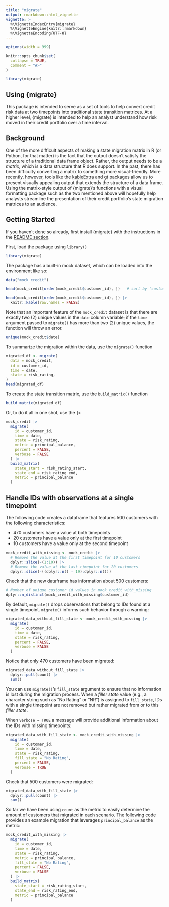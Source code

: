 ```yaml
---
title: "migrate"
output: rmarkdown::html_vignette
vignette: >
  %\VignetteIndexEntry{migrate}
  %\VignetteEngine{knitr::rmarkdown}
  %\VignetteEncoding{UTF-8}
---
```


```r
options(width = 999)

knitr::opts_chunk$set(
  collapse = TRUE,
  comment = "#>"
)

library(migrate)
```

## Using {migrate}

This package is intended to serve as a set of tools to help convert credit risk data at two timepoints into traditional state transition matrices. At a higher level, {migrate} is intended to help an analyst understand how risk moved in their credit portfolio over a time interval.

## Background

One of the more difficult aspects of making a state migration matrix in R (or Python, for that matter) is the fact that the output doesn't satisfy the structure of a traditional data frame object. Rather, the output needs to be a *matrix*, which is a data structure that R does support. In the past, there has been difficulty converting a matrix to something more visual-friendly. More recently, however, tools like the [kableExtra](https://cran.r-project.org/package=kableExtra) and [gt](https://cran.r-project.org/package=gt) packages allow us to present visually appealing output that extends the structure of a data frame. Using the matrix-style output of {migrate}'s functions with a visual formatting package such as the two mentioned above will hopefully help analysts streamline the presentation of their credit portfolio's state migration matrices to an audience.

## Getting Started

If you haven't done so already, first install {migrate} with the instructions in the [README section](https://github.com/ketchbrookanalytics/migrate#Installation).

First, load the package using `library()`

```r
library(migrate)
```

The package has a built-in mock dataset, which can be loaded into the environment like so:

```r
data("mock_credit")

head(mock_credit[order(mock_credit$customer_id), ])   # sort by 'customer_id'
```

```r
head(mock_credit[order(mock_credit$customer_id), ]) |>
  knitr::kable(row.names = FALSE)
```

Note that an important feature of the `mock_credit` dataset is that there are exactly two (2) unique values in the `date` column variable; if the `time` argument passed to `migrate()` has more than two (2) unique values, the function will throw an error.

```r
unique(mock_credit$date)
```

To summarize the migration within the data, use the `migrate()` function

```r
migrated_df <- migrate(
  data = mock_credit,
  id = customer_id,
  time = date,
  state = risk_rating,
)
head(migrated_df)
```

To create the state transition matrix, use the `build_matrix()` function
```r
build_matrix(migrated_df)
```

Or, to do it all in one shot, use the `|>`
```r
mock_credit |>
  migrate(
    id = customer_id,
    time = date,
    state = risk_rating,
    metric = principal_balance,
    percent = FALSE,
    verbose = FALSE
  ) |>
  build_matrix(
    state_start = risk_rating_start,
    state_end = risk_rating_end,
    metric = principal_balance
  )
```

## Handle IDs with observations at a single timepoint

The following code creates a dataframe that features 500 customers with the following characteristics:

- 470 customers have a value at both timepoints
- 20 customers have a value only at the first timepoint
- 10 customers have a value only at the second timepoint

```r
mock_credit_with_missing <- mock_credit |>
  # Remove the value at the first timepoint for 10 customers
  dplyr::slice(-(1:10)) |>
  # Remove the value at the last timepoint for 20 customers
  dplyr::slice(-((dplyr::n() - 19):dplyr::n()))
```

Check that the new dataframe has information about 500 customers:

```r
# Number of unique customer_id values in mock_credit_with_missing
dplyr::n_distinct(mock_credit_with_missing$customer_id)
```

By default, `migrate()` drops observations that belong to IDs found at a single timepoint. `migrate()` informs such behavior through a warning:

```r
migrated_data_without_fill_state <- mock_credit_with_missing |>
  migrate(
    id = customer_id,
    time = date,
    state = risk_rating,
    percent = FALSE,
    verbose = FALSE
  )
```

Notice that only 470 customers have been migrated:

```r
migrated_data_without_fill_state |>
  dplyr::pull(count) |>
  sum()
```

You can use `migrate()`'s `fill_state` argument to ensure that no information is lost during the migration process. When a *filler state* value (e.g., a character string such as "No Rating" or "NR") is assigned to `fill_state`, IDs with a single timepoint are not removed but rather migrated from or to this *filler state*.

When `verbose = TRUE` a message will provide additional information about the IDs with missing timepoints:

```r
migrated_data_with_fill_state <- mock_credit_with_missing |>
  migrate(
    id = customer_id,
    time = date,
    state = risk_rating,
    fill_state = "No Rating",
    percent = FALSE,
    verbose = TRUE
  )
```

Check that 500 customers were migrated:

```r
migrated_data_with_fill_state |>
  dplyr::pull(count) |>
  sum()
```

So far we have been using `count` as the metric to easily determine the amount of customers that migrated in each scenario. The following code provides an example migration that leverages `principal_balance` as the metric:

```r
mock_credit_with_missing |>
  migrate(
    id = customer_id,
    time = date,
    state = risk_rating,
    metric = principal_balance,
    fill_state = "No Rating",
    percent = FALSE,
    verbose = FALSE
  ) |>
  build_matrix(
    state_start = risk_rating_start,
    state_end = risk_rating_end,
    metric = principal_balance
  )
```
